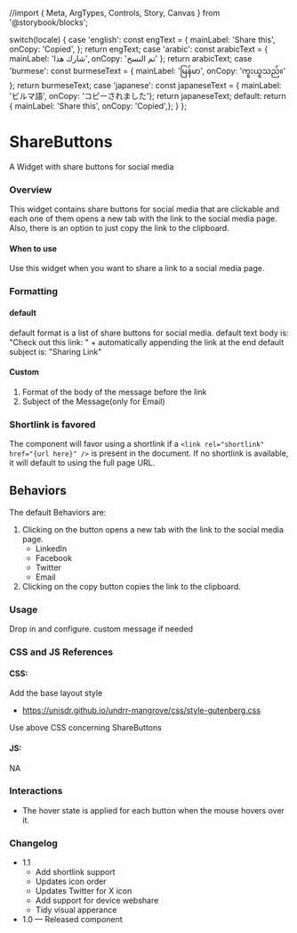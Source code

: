 //import { Meta, ArgTypes, Controls, Story, Canvas } from '@storybook/blocks';

  switch(locale) {
    case 'english': const engText = {
        mainLabel: 'Share this',
        onCopy: 'Copied',
      }; return engText;
    case 'arabic': const arabicText = {
      mainLabel: 'شارك هذا',
      onCopy: 'تم النسخ'
    }; return arabicText;
    case 'burmese': const burmeseText = {
      mainLabel: 'မြန်မာ',
      onCopy: 'ကူးယူသည်။'
    }; return burmeseText;
    case 'japanese': const japaneseText = {
      mainLabel: 'ビルマ語',
      onCopy: 'コピーされました'}; return japaneseText;
    default:
      return {
        mainLabel: 'Share this',
        onCopy: 'Copied',};
  }
};

<Meta of={ShareButtonsStories} />

# ShareButtons

A Widget with share buttons for social media

### Overview

This widget contains share buttons for social media that are clickable and each one of them opens a new tab with the link to the social media page.
Also, there is an option to just copy the link to the clipboard.

#### When to use

Use this widget when you want to share a link to a social media page.

### Formatting

#### default

default format is a list of share buttons for social media.
default text body is: "Check out this link: " + automatically appending the link at the end
default subject is: "Sharing Link"

#### Custom

1. Format of the body of the message before the link
2. Subject of the Message(only for Email)

### Shortlink is favored

The component will favor using a shortlink if a `<link rel="shortlink" href="{url here}" />` is present in the document. If no shortlink is available, it will default to using the full page URL.

## Behaviors

The default Behaviors are:

1. Clicking on the button opens a new tab with the link to the social media page.
   * LinkedIn
   * Facebook
   * Twitter
   * Email
2. Clicking on the copy button copies the link to the clipboard.

<Canvas>
  <Story of={ShareButtonsStories.DefaultShareButtons} />
</Canvas>

### Usage

Drop in and configure. custom message if needed

### CSS and JS References

#### CSS:

Add the base layout style

* https://unisdr.github.io/undrr-mangrove/css/style-gutenberg.css

Use above CSS concerning ShareButtons

#### JS:

NA

### Interactions

* The hover state is applied for each button when the mouse hovers over it.

### Changelog

- 1.1 
    - Add shortlink support
    - Updates icon order
    - Updates Twitter for X icon
    - Add support for device webshare
    - Tidy visual apperance
- 1.0 — Released component
